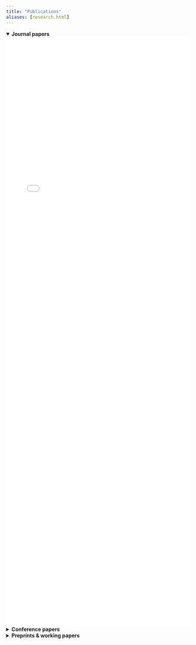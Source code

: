 ```yaml
---
title: "Publications"
aliases: [research.html]
---
```


<!-- Journal (open by default) -->
<details open>
  <summary><strong>Journal papers</strong></summary>
  <iframe src="pubs-journal.html" loading="lazy"
          style="width:100%; height:1600px; border:0;"></iframe>
</details>

<!-- Conference -->
<details>
  <summary><strong>Conference papers</strong></summary>
  <iframe src="pubs-conference.html" loading="lazy"
          style="width:100%; height:1200px; border:0;"></iframe>
</details>

<!-- Preprints -->
<details>
  <summary><strong>Preprints &amp; working papers</strong></summary>
  <iframe src="pubs-preprints.html" loading="lazy"
          style="width:100%; height:1600px; border:0;"></iframe>
</details>

